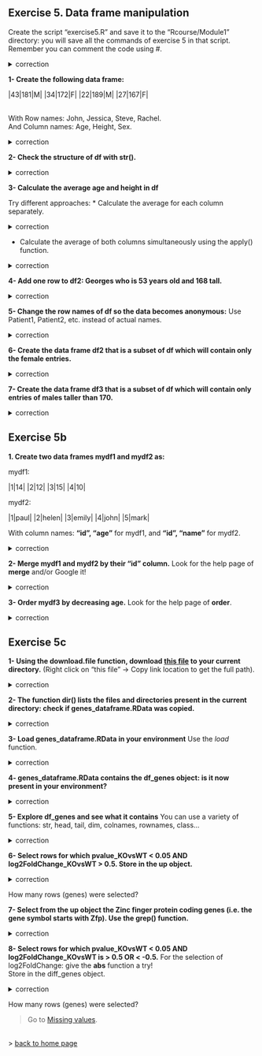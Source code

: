 ## Exercise 5. Data frame manipulation

Create the script "exercise5.R" and save it to the "Rcourse/Module1" directory: you will save all the commands of exercise 5 in that script.
<br>Remember you can comment the code using #.


<details>
<summary>
correction
</summary>

```r
getwd()
setwd("Rcourse/Module1")
setwd("~/Rcourse/Module1")
```

</details>

**1- Create the following data frame:**

|43|181|M|
|34|172|F|
|22|189|M|
|27|167|F|

<br>
With Row names: John, Jessica, Steve, Rachel.
<br>
And Column names: Age, Height, Sex.

<details>
<summary>
correction
</summary>

```r
df <- data.frame(Age=c(43, 34, 22, 27), 
                 Height=c(181, 172, 189, 167),
                 Sex=c("M", "F", "M", "F"),
                 row.names = c("John", "Jessica", "Steve", "Rachel"),
                 stringsAsFactors=FALSE)
```

</details>

**2- Check the structure of df with str().**

<details>
<summary>
correction
</summary>

```r
str(df)
```

</details>

**3- Calculate the average age and height in df**

Try different approaches:
* Calculate the average for each column separately.

<details>
<summary>
correction
</summary>

```r
mean(df$Age)
mean(df$Height)
```

</details>

* Calculate the average of both columns simultaneously using the apply() function.

<details>
<summary>
correction
</summary>

```r
# we have to remove the Sex column: we can calculate the average only with numbers
apply(df[,-3], 2, mean)
apply(df[,1:2], 2, mean)
apply(df[,-grep("Sex", colnames(df))], 2, mean)
```

</details>

**4- Add one row to df2: Georges who is 53 years old and 168 tall.**

<details>
<summary>
correction
</summary>

```r
# Georges= allows us to enter the row name at the same time as we add a row
df <- rbind(df, Georges=c(53, 168, "M"))
```

</details>

**5- Change the row names of df so the data becomes anonymous:** 
Use Patient1, Patient2, etc. instead of actual names.

<details>
<summary>
correction
</summary>

```r
rownames(df) <- c("Patient1", "Patient2", "Patient3", "Patient4", "Patient5")
# try also the paste function!
rownames(df) <- paste("Patient", 1:5, sep="")
```

</details>

**6- Create the data frame df2 that is a subset of df which will contain only the female entries.**
 
<details>
<summary>
correction
</summary>

```r
# which elements are female ("F" in the "Sex" colum)
df$Sex=="F"
# retrieve rows that contain the female entries, and save in df2
df2 <- df[df$Sex=="F",]
```

</details>

**7- Create the data frame df3 that is a subset of df which will contain only entries of males taller than 170.**
 
<details>
<summary>
correction
</summary>

```r
# which entries are males
df$Sex=="M"
# which entries are greater than 170 in column "Height"
df$Sex=="M" & df$Height > 170
# retrieve rows that contain the males that are taller than 170, and save in df3
df3 <- df[df$Sex=="M" & df$Height > 170,]
```

</details>

## Exercise 5b

**1. Create two data frames mydf1 and mydf2 as:**

mydf1:

|1|14|
|2|12|
|3|15|
|4|10|

mydf2:

|1|paul|
|2|helen|
|3|emily|
|4|john|
|5|mark|

With column names: **"id", "age"** for mydf1, and **"id", "name"** for mydf2.

<details>
<summary>
correction
</summary>

```r
mydf1 <- data.frame(id=1:4, age=c(14,12,15,10))
mydf2 <- data.frame(id=1:5, name=c("paul", "helen", "emily", "john", "mark"))
```

</details>

**2- Merge mydf1 and mydf2 by their "id" column.**
Look for the help page of **merge** and/or Google it!

<details>
<summary>
correction
</summary>

```r
# input 2 data frames
# "by" columns indicate by which column you want to merge the data
merge(x=mydf1, y=mydf2, by.x="id", by.y="id")
mydf3 <- merge(x=mydf1, y=mydf2, by="id")
```

</details>

**3- Order mydf3 by decreasing age.**
Look for the help page of **order**.

<details>
<summary>
correction
</summary>

```r
# order the age column (default is increasing order)
order(mydf3$age)
# order the age column by decreasing order
order(mydf3$age, decreasing = TRUE)
# order the whole data frame by the column age in decreasing order
mydf3[order(mydf3$age, decreasing = TRUE), ]
```

</details>

## Exercise 5c

**1- Using the download.file function, download [this file](https://public-docs.crg.es/biocore/sbonnin/Rcourse/genes_dataframe.RData) to your current directory.** (Right click on "this file" -> Copy link location to get the full path).

<details>
<summary>
correction
</summary>

```r
# failing: download.file("https://github.com/sbcrg/CRG_RIntroduction/blob/master/genes_dataframe.RData", "genes_dataframe.RData")
download.file("https://public-docs.crg.es/biocore/sbonnin/Rcourse/genes_dataframe.RData", "genes_dataframe.RData")
```

</details>

**2- The function dir() lists the files and directories present in the current directory: check if genes_dataframe.RData was copied.**

<details>
<summary>
correction
</summary>

```r
dir()
```

</details>

**3- Load genes_dataframe.RData in your environment**
Use the *load* function.

<details>
<summary>
correction
</summary>

```r
load("genes_dataframe.RData")
```

</details>

**4- genes_dataframe.RData contains the df_genes object: is it now present in your environment?**

<details>
<summary>
correction
</summary>

```r
ls()
```

</details>

**5- Explore df_genes and see what it contains**
You can use a variety of functions: str, head, tail, dim, colnames, rownames, class... 
 
<details>
<summary>
correction
</summary>

```r
str(df_genes)
head(df_genes)
tail(df_genes)
dim(df_genes)
colnames(df_genes)
rownames(df_genes)
class(df_genes)
```

</details>

**6- Select rows for which pvalue_KOvsWT < 0.05 AND log2FoldChange_KOvsWT > 0.5. Store in the up object.**

<details>
<summary>
correction
</summary>

```r
# rows where pvalue_KOvsWT < 0.05 
df_genes$pvalue_KOvsWT < 0.05
# rows where log2FoldChange_KOvsWT > 0.5
df_genes$log2FoldChange_KOvsWT > 0.5
# rows that comply both of the above conditions
df_genes$pvalue_KOvsWT < 0.05 & df_genes$log2FoldChange_KOvsWT > 0.5
# select rows for which pvalue_KOvsWT < 0.05 AND log2FoldChange_KOvsWT > 0.5
up <- df_genes[df_genes$pvalue_KOvsWT < 0.05 & 
                 df_genes$log2FoldChange_KOvsWT > 0.5,]
```

</details>

How many rows (genes) were selected?


**7- Select from the up object the Zinc finger protein coding genes (i.e. the gene symbol starts with Zfp). Use the grep() function.**

<details>
<summary>
correction       
</summary>

```r
# extract gene symbol column
up$gene_symbol
# use grep to get the genes matching the pattern "Zfp"
up[grep("Zf", up$gene_symbol), ]
```

</details>

**8- Select rows for which pvalue_KOvsWT < 0.05 AND log2FoldChange_KOvsWT is > 0.5 OR < -0.5.**
For the selection of log2FoldChange: give the **abs** function a try! 
<br>Store in the diff_genes object.

<details>
<summary>
correction
</summary>

```r
# rows where pvalue_KOvsWT < 0.05
df_genes$pvalue_KOvsWT < 0.05
# rows where log2FoldChange_KOvsWT > 0.5
df_genes$log2FoldChange_KOvsWT > 0.5
# rows where log2FoldChange_KOvsWT < -0.5
df_genes$log2FoldChange_KOvsWT > -0.5
# rows where log2FoldChange_KOvsWT < -0.5 OR log2FoldChange_KOvsWT > 0.5
df_genes$log2FoldChange_KOvsWT > 0.5 | df_genes$log2FoldChange_KOvsWT > -0.5
# same as above but using the abs function
abs(df_genes$log2FoldChange_KOvsWT) > 0.5
# combine all required criteria
df_genes$pvalue_KOvsWT < 0.05 & abs(df_genes$log2FoldChange_KOvsWT) > 0.5
# extract corresponding entries
diff_genes <- df_genes[df_genes$pvalue_KOvsWT < 0.05 & 
                 abs(df_genes$log2FoldChange_KOvsWT) > 0.5,]
```

</details>

How many rows (genes) were selected?

> Go to [Missing values](https://sbcrg.github.io/CRG_RIntroduction/na).

<br>
> [back to home page](https://sbcrg.github.io/CRG_RIntroduction)

